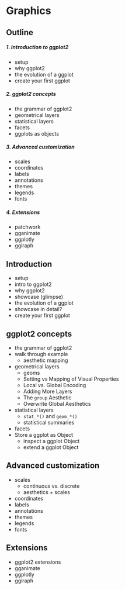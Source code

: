 # Graphics

## Outline {-}

##### 1. Introduction to ggplot2  {-}

- setup
- why ggplot2
- the evolution of a ggplot 
- create your first ggplot


##### 2. ggplot2 concepts   {-}

- the grammar of ggplot2
- geometrical layers
- statistical layers
- facets
- ggplots as objects

##### 3. Advanced customization   {-}

- scales
- coordinates
- labels
- annotations
- themes
- legends
- fonts

##### 4. Extensions  {-}
- patchwork
- gganimate
- ggplotly
- ggiraph




## Introduction

- setup
- intro to ggplot2 
- why ggplot2 
- showcase (glimpse) 
- the evolution of a ggplot 
- showcase in detail?
- create your first ggplot


## ggplot2 concepts

- the grammar of ggplot2
- walk through example
  - aesthetic mapping
- geometrical layers
  - geoms
  - Setting vs Mapping of Visual Properties
  - Local vs. Global Encoding
  - Adding More Layers
  - The `group` Aesthetic
  - Overwrite Global Aesthetics
- statistical layers
  - `stat_*()` and `geom_*()`
  - statistical summaries
- facets
- Store a ggplot as Object
  - inspect a ggplot Object
  - extend a ggplot Object



## Advanced customization 

- scales
  - continuous vs. discrete
  - aesthetics + scales
- coordinates
- labels
- annotations
- themes
- legends
- fonts


## Extensions

- ggplot2 extensions
- gganimate
- ggplotly
- ggiraph
